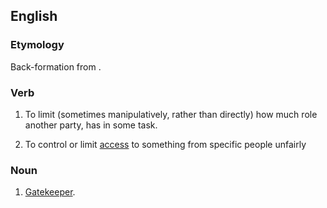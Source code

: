 ==English==

===Etymology===
Back-formation from {{m|en|gatekeeper}}.

===Verb===
{{en-verb|gatekeeps|gatekeeping|gatekept|gatekept}}

# {{lb|en|sociology}} To limit (sometimes manipulatively, rather than directly) how much role another party, has in some task.
# To control or limit [[access]] to something from specific people unfairly

===Noun===
{{en-noun}}

# [[gatekeeper|Gatekeeper]].
{{rfex}}